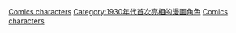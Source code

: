 {{cat topic in year| topic=首次亮相的漫畫角色| year=1938}}

[[Category:1938年漫畫|Comics characters]]
[[Category:1930年代首次亮相的漫画角色|Category:1930年代首次亮相的漫画角色]]
[[Category:1938年面世的虛構角色|Comics characters]]